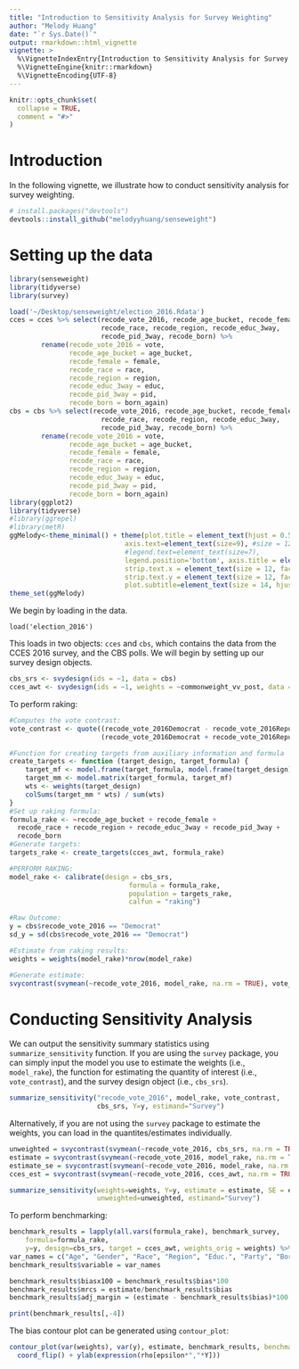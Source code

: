 ```yaml
---
title: "Introduction to Sensitivity Analysis for Survey Weighting"
author: "Melody Huang"
date: "`r Sys.Date()`"
output: rmarkdown::html_vignette
vignette: >
  %\VignetteIndexEntry{Introduction to Sensitivity Analysis for Survey Weighting}
  %\VignetteEngine{knitr::rmarkdown}
  %\VignetteEncoding{UTF-8}
---
```


```r
knitr::opts_chunk$set(
  collapse = TRUE,
  comment = "#>"
)
```

# Introduction 

In the following vignette, we illustrate how to conduct sensitivity analysis for survey weighting. 

``` r
# install.packages("devtools")
devtools::install_github("melodyyhuang/senseweight")
```

# Setting up the data

```r
library(senseweight)
library(tidyverse)
library(survey)
```

```r
load('~/Desktop/senseweight/election_2016.Rdata')
cces = cces %>% select(recode_vote_2016, recode_age_bucket, recode_female, 
                       recode_race, recode_region, recode_educ_3way, 
                       recode_pid_3way, recode_born) %>% 
        rename(recode_vote_2016 = vote,
               recode_age_bucket = age_bucket, 
               recode_female = female, 
               recode_race = race, 
               recode_region = region, 
               recode_educ_3way = educ, 
               recode_pid_3way = pid, 
               recode_born = born_again)
cbs = cbs %>% select(recode_vote_2016, recode_age_bucket, recode_female, 
                       recode_race, recode_region, recode_educ_3way, 
                       recode_pid_3way, recode_born) %>% 
        rename(recode_vote_2016 = vote,
               recode_age_bucket = age_bucket, 
               recode_female = female, 
               recode_race = race, 
               recode_region = region, 
               recode_educ_3way = educ, 
               recode_pid_3way = pid, 
               recode_born = born_again)
library(ggplot2)
library(tidyverse)
#library(ggrepel)
#library(metR)
ggMelody<-theme_minimal() + theme(plot.title = element_text(hjust = 0.5, size = 17, face = "bold"),
                             axis.text=element_text(size=9), #size = 12
                             #legend.text=element_text(size=7),
                             legend.position='bottom', axis.title = element_text(size = 12),
                             strip.text.x = element_text(size = 12, face='bold'),
                             strip.text.y = element_text(size = 12, face='bold'),
                             plot.subtitle=element_text(size = 14, hjust=0.5))
theme_set(ggMelody)
```

We begin by loading in the data.
```
load('election_2016')
```

This loads in two objects: `cces` and `cbs`, which contains the data from the CCES 2016 survey, and the CBS polls. We will begin by setting up our survey design objects. 
```r
cbs_srs <- svydesign(ids = ~1, data = cbs)
cces_awt <- svydesign(ids = ~1, weights = ~commonweight_vv_post, data = cces)
```

To perform raking: 
```r
#Computes the vote contrast: 
vote_contrast <- quote((recode_vote_2016Democrat - recode_vote_2016Republican) /
                       (recode_vote_2016Democrat + recode_vote_2016Republican))

#Function for creating targets from auxiliary information and formula
create_targets <- function (target_design, target_formula) {
    target_mf <- model.frame(target_formula, model.frame(target_design))
    target_mm <- model.matrix(target_formula, target_mf)
    wts <- weights(target_design)
    colSums(target_mm * wts) / sum(wts)
}
#Set up raking formula: 
formula_rake <- ~recode_age_bucket + recode_female +
  recode_race + recode_region + recode_educ_3way + recode_pid_3way +
  recode_born
#Generate targets: 
targets_rake <- create_targets(cces_awt, formula_rake)

#PERFORM RAKING: 
model_rake <- calibrate(design = cbs_srs,
                              formula = formula_rake,
                              population = targets_rake,
                              calfun = "raking")
```

```r
#Raw Outcome: 
y = cbs$recode_vote_2016 == "Democrat"
sd_y = sd(cbs$recode_vote_2016 == "Democrat")

#Estimate from raking results: 
weights = weights(model_rake)*nrow(model_rake)

#Generate estimate: 
svycontrast(svymean(~recode_vote_2016, model_rake, na.rm = TRUE), vote_contrast)
```

# Conducting Sensitivity Analysis 

We can output the sensitivity summary statistics using `summarize_sensitivity` function. If you are using the `survey` package, you can simply input the model you use to estimate the weights (i.e., `model_rake`), the function for estimating the quantity of interest (i.e., `vote_contrast`), and the survey design object (i.e., `cbs_srs`). 

```r
summarize_sensitivity("recode_vote_2016", model_rake, vote_contrast, 
                      cbs_srs, Y=y, estimand="Survey")
```


Alternatively, if you are not using the `survey` package to estimate the weights, you can load in the quantites/estimates individually.

```r
unweighted = svycontrast(svymean(~recode_vote_2016, cbs_srs, na.rm = TRUE), vote_contrast)[1] %>% as.numeric()
estimate = svycontrast(svymean(~recode_vote_2016, model_rake, na.rm = TRUE), vote_contrast)[1] %>% as.numeric()
estimate_se = svycontrast(svymean(~recode_vote_2016, model_rake, na.rm = TRUE), vote_contrast)[2] %>% as.numeric()
cces_est = svycontrast(svymean(~recode_vote_2016, cces_awt, na.rm = TRUE), vote_contrast)[1] %>% as.numeric()

summarize_sensitivity(weights=weights, Y=y, estimate = estimate, SE = estimate_se,
                      unweighted=unweighted, estimand="Survey")
```

To perform benchmarking: 

```r
benchmark_results = lapply(all.vars(formula_rake), benchmark_survey,
    formula=formula_rake,
    y=y, design=cbs_srs, target = cces_awt, weights_orig = weights) %>% bind_rows()
var_names = c("Age", "Gender", "Race", "Region", "Educ.", "Party", "Born Again")
benchmark_results$variable = var_names

benchmark_results$biasx100 = benchmark_results$bias*100
benchmark_results$mrcs = estimate/benchmark_results$bias
benchmark_results$adj_margin = (estimate - benchmark_results$bias)*100

print(benchmark_results[,-4])
```

The bias contour plot can be generated using `contour_plot`: 

```r
contour_plot(var(weights), var(y), estimate, benchmark_results, benchmark=TRUE, shade=FALSE)+
  coord_flip() + ylab(expression(rho[epsilon*","*Y]))
```